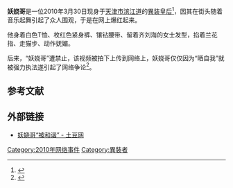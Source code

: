 '''妖娆哥'''是一位2010年3月30日现身于[[天津市|天津市]][[滨江道|滨江道]]的[[異装皇后|異装皇后]]<ref>{{cite web|language=zh-hans|url=http://news.qq.com/a/20100409/000922.htm|title=妖娆哥：被人围观已习惯其实你们不了解哥|publisher=腾讯网|date=2010年4月7日|accessdate=2010年4月10日|archive-date=2015年2月4日|archive-url=https://web.archive.org/web/20150204180439/http://news.qq.com/a/20100409/000922.htm|dead-url=no}}</ref>，因其在街头随着音乐起舞引起了众人围观，于是在网上爆红起来。

他身着白色T恤、枚红色紧身裤、镶钻腰带、留着齐刘海的女士发型，掐着兰花指、走猫步、动作妩媚。

后来，“妖娆哥”遭禁止，该视频被拍下上传到网络上，妖娆哥仅仅因为“晒自我”就被强力执法遂引起了网络争论<ref>{{cite web|language=zh-hans|url=http://opinion.voc.com.cn/article/201004/201004081540034607.html|title="妖娆哥"被"强拆":一座大都市为何容不下他?|publisher=华声在线|date=2010年4月8日|accessdate=2010年4月10日|archive-date=2010年4月11日|archive-url=https://web.archive.org/web/20100411210704/http://opinion.voc.com.cn/article/201004/201004081540034607.html|dead-url=no}}</ref>。

==参考文献==
{{reflist}}
==外部链接==
* [http://www.tudou.com/programs/view/xzzzDJ7ieQ8/ 妖娆哥“被和谐” - 土豆网]{{Wayback|url=http://www.tudou.com/programs/view/xzzzDJ7ieQ8/ |date=20100410150218 }}


[[Category:2010年网络事件|Category:2010年网络事件]]
[[Category:異裝者|Category:異裝者]]